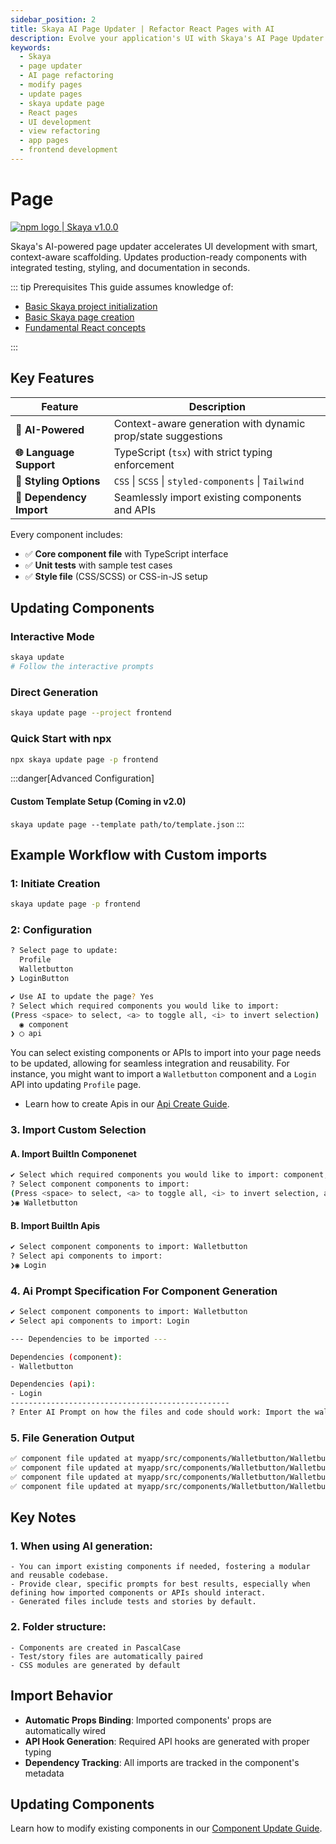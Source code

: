 ```yaml
---
sidebar_position: 2
title: Skaya AI Page Updater | Refactor React Pages with AI
description: Evolve your application's UI with Skaya's AI Page Updater. Learn to use the `skaya update page` command to refactor entire pages by adding new components and API integrations via AI prompts.
keywords:
  - Skaya
  - page updater
  - AI page refactoring
  - modify pages
  - update pages
  - skaya update page
  - React pages
  - UI development
  - view refactoring
  - app pages
  - frontend development
---
```


# Page

<div
  style={{
    display: "flex",
    alignItems: "center",
    borderRadius: "4px",
    height: "20px",
    border: "2px solid red",
    padding: "1rem",
  }}
>
  <a
    href="https://www.npmjs.com/package/skaya"
    target="_blank"
    style={{
      display: "flex",
      alignItems: "center",
      gap: "0.5rem",
      color: "#cb3837",
      textDecoration: "none",
      fontWeight: "bold"
    }}
  >
    <img
      src="/logo/npm-logo-red.png"
      alt="npm logo"
      style={{ height: "12px" }}
    />
    <span>| Skaya v1.0.0</span>
  </a>
</div>

Skaya's AI-powered page updater accelerates UI development with smart, context-aware scaffolding. Updates production-ready components with integrated testing, styling, and documentation in seconds.


::: tip Prerequisites
This guide assumes knowledge of:
- [Basic Skaya project initialization](/guide/Cli-sdk/Init/Skayajs)
- [Basic Skaya page creation](/guide/Cli-sdk/Create/Component)
- [Fundamental React concepts](https://react.dev/learn)

:::

## Key Features

| Feature                | Description                                                                 |
|------------------------|-----------------------------------------------------------------------------|
| **🤖 AI-Powered**      | Context-aware generation with dynamic prop/state suggestions                |
| **🌐 Language Support**| TypeScript (`tsx`) with strict typing enforcement                           |
| **🎨 Styling Options** | `CSS` \| `SCSS` \| `styled-components` \| `Tailwind`                       |
| **🔄 Dependency Import**| Seamlessly import existing components and APIs                              |

Every component includes:
- ✅ **Core component file** with TypeScript interface
- ✅ **Unit tests** with sample test cases
- ✅ **Style file** (CSS/SCSS) or CSS-in-JS setup

## Updating Components

### Interactive Mode
```bash
skaya update
# Follow the interactive prompts
```
### Direct Generation
```bash
skaya update page --project frontend 
```

### Quick Start with npx
```bash
npx skaya update page -p frontend 
```
:::danger[Advanced Configuration]
#### Custom Template Setup (Coming in v2.0)
`skaya update page --template path/to/template.json`
:::

## Example Workflow with Custom imports

### 1: Initiate Creation
```bash
skaya update page -p frontend 
```

### 2: Configuration
```bash
? Select page to update:
  Profile
  Walletbutton
❯ LoginButton
```

```bash
✔ Use AI to update the page? Yes
? Select which required components you would like to import: 
(Press <space> to select, <a> to toggle all, <i> to invert selection)
  ◉ component
❯ ◯ api
```

  You can select existing components or APIs to import into your page needs to be updated, allowing for seamless integration and reusability. For instance, you might want to import a `Walletbutton` component and a `Login` API into updating `Profile` page.

- Learn how to create Apis in our [Api Create Guide](/guide/Cli-sdk/Create/Api).

### 3. Import Custom Selection

#### A. Import BuiltIn Componenet

```bash
✔ Select which required components you would like to import: component, api
? Select component components to import:
(Press <space> to select, <a> to toggle all, <i> to invert selection, and <enter> to proceed)
❯◉ Walletbutton
```
#### B. Import BuiltIn Apis
```bash
✔ Select component components to import: Walletbutton
? Select api components to import:
❯◉ Login
```
### 4. Ai Prompt Specification For Component Generation
```bash
✔ Select component components to import: Walletbutton
✔ Select api components to import: Login

--- Dependencies to be imported ---

Dependencies (component):
- Walletbutton

Dependencies (api):
- Login
-------------------------------------------------
? Enter AI Prompt on how the files and code should work: Import the walletconenctbutton and use login api to create a nftcard
```
### 5. File Generation Output
```bash
✅ component file updated at myapp/src/components/Walletbutton/Walletbutton.tsx
✅ component file updated at myapp/src/components/Walletbutton/Walletbutton.stories.tsx
✅ component file updated at myapp/src/components/Walletbutton/Walletbutton.test.tsx
✅ component file updated at myapp/src/components/Walletbutton/Walletbutton.css
```
## Key Notes

### 1. When using AI generation:
    - You can import existing components if needed, fostering a modular and reusable codebase.
    - Provide clear, specific prompts for best results, especially when defining how imported components or APIs should interact.
    - Generated files include tests and stories by default.

### 2. Folder structure:
    - Components are created in PascalCase
    - Test/story files are automatically paired
    - CSS modules are generated by default

## Import Behavior
- **Automatic Props Binding**: Imported components' props are automatically wired
- **API Hook Generation**: Required API hooks are generated with proper typing
- **Dependency Tracking**: All imports are tracked in the component's metadata

## Updating Components
Learn how to modify existing components in our [Component Update Guide](/guide/Cli-sdk/Update/Component).
